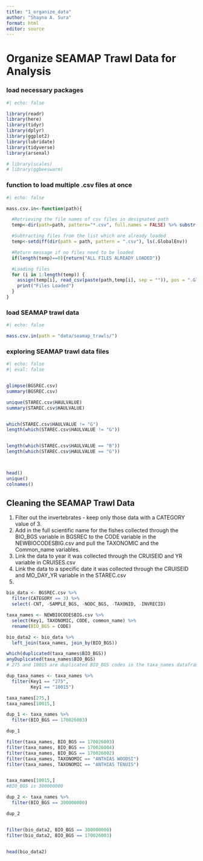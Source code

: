 ```yaml
---
title: "1_organize_data"
author: "Shayna A. Sura"
format: html
editor: source
---
```


# Organize SEAMAP Trawl Data for Analysis

### load necessary packages

```r
#| echo: false

library(readr)
library(here)
library(tidyr)
library(dplyr)
library(ggplot2)
library(lubridate)
library(tidyverse)
library(arsenal)

# library(scales)
# library(ggbeeswarm)

```



### function to load multiple .csv files at once
```r
#| echo: false

mass.csv.in<-function(path){

  #Retrieving the file names of csv files in designated path
  temp<-dir(path=path, pattern="*.csv", full.names = FALSE) %>% substr(0,nchar(.)-4)

  #Subtracting files from the list which are already loaded
  temp<-setdiff(dir(path = path, pattern = ".csv"), ls(.GlobalEnv))

  #Return message if no files need to be loaded
  if(length(temp)==0){return("ALL FILES ALREADY LOADED")}

  #Loading files
  for (i in 1:length(temp)) {
    assign(temp[i], read_csv(paste(path,temp[i], sep = "")), pos = ".GlobalEnv")
    print("Files Loaded")
  }
}

```



### load SEAMAP trawl data

```r
#| echo: false

mass.csv.in(path = "data/seamap_trawls/")

```


### exploring SEAMAP trawl data files

```r
#| echo: false
#| eval: false


glimpse(BGSREC.csv)
summary(BGSREC.csv)

unique(STAREC.csv$HAULVALUE)
summary(STAREC.csv$HAULVALUE)


which(STAREC.csv$HAULVALUE != "G")
length(which(STAREC.csv$HAULVALUE != "G"))


length(which(STAREC.csv$HAULVALUE == "B"))
length(which(STAREC.csv$HAULVALUE == "G"))



head()
unique()
colnames()

```



## Cleaning the SEAMAP Trawl Data

1. Filter out the invertebrates - keep only those data with a CATEGORY value of 3.
2. Add in the full scientific name for the fishes collected through the BIO_BGS variable in BGSREC to the CODE variable in the NEWBIOCODESBIG.csv and pull the TAXONOMIC and the Common_name variables.
3. Link the data to year it was collected through the CRUISEID and YR variable in CRUISES.csv
4. Link the data to a specific date it was collected through the CRUISEID and MO_DAY_YR variable in the STAREC.csv
5. 


```r

bio_data <- BGSREC.csv %>% 
  filter(CATEGORY == 3) %>% 
  select(-CNT, -SAMPLE_BGS, -NODC_BGS, -TAXONID, -INVRECID)

taxa_names <- NEWBIOCODESBIG.csv %>% 
  select(Key1, TAXONOMIC, CODE, common_name) %>% 
  rename(BIO_BGS = CODE)

bio_data2 <- bio_data %>% 
  left_join(taxa_names, join_by(BIO_BGS))

which(duplicated(taxa_names$BIO_BGS))
anyDuplicated(taxa_names$BIO_BGS)
# 275 and 10015 are duplicated BIO_BGS codes in the taxa_names dataframe

dup_taxa_names <- taxa_names %>% 
  filter(Key1 == "275",
         Key1 == "10015")

taxa_names[275,]
taxa_names[10015,]

dup_1 <- taxa_names %>% 
  filter(BIO_BGS == 170026003)

dup_1

filter(taxa_names, BIO_BGS == 170026003)
filter(taxa_names, BIO_BGS == 170026004)
filter(taxa_names, BIO_BGS == 170026002)
filter(taxa_names, TAXONOMIC == "ANTHIAS WOODSI")
filter(taxa_names, TAXONOMIC == "ANTHIAS TENUIS")


taxa_names[10015,]
#BIO_BGS is 300000000

dup_2 <- taxa_names %>% 
  filter(BIO_BGS == 300000000)

dup_2


filter(bio_data2, BIO_BGS == 300000000)
filter(bio_data2, BIO_BGS == 170026003)


head(bio_data2)

```


